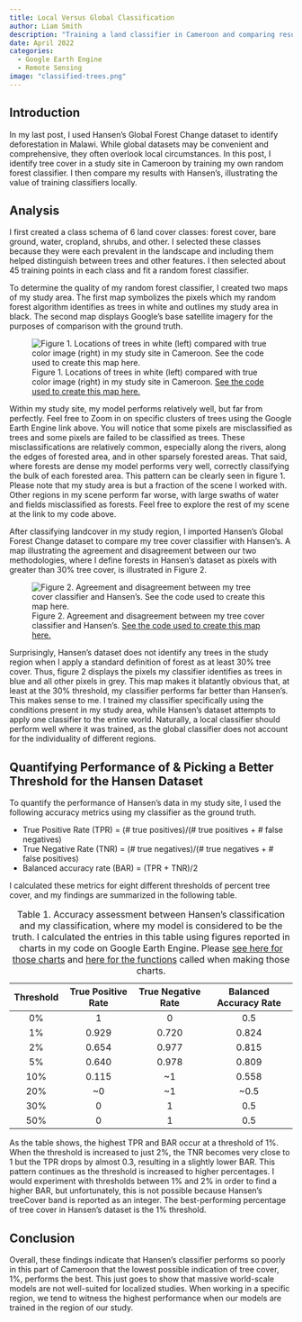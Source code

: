 ```yaml
---
title: Local Versus Global Classification
author: Liam Smith
description: "Training a land classifier in Cameroon and comparing results with a well-known global classifier."
date: April 2022
categories:
  - Google Earth Engine
  - Remote Sensing
image: "classified-trees.png"
---
```


## Introduction

In my last post, I used Hansen’s Global Forest Change dataset to identify deforestation in Malawi.
While global datasets may be convenient and comprehensive, they often overlook local circumstances.
In this post, I identify tree cover in a study site in Cameroon by training my own random forest classifier.
I then compare my results with Hansen’s, illustrating the value of training classifiers locally. 

## Analysis

I first created a class schema of 6 land cover classes: forest cover, bare ground, water, cropland, shrubs, and other.
I selected these classes because they were each prevalent in the landscape and including them helped distinguish between trees and other features.
I then selected about 45 training points in each class and fit a random forest classifier.

To determine the quality of my random forest classifier, I created two maps of my study area.
The first map symbolizes the pixels which my random forest algorithm identifies as trees in white and outlines my study area in black.
The second map displays Google’s base satellite imagery for the purposes of comparison with the ground truth.

![Figure 1. Locations of trees in white (left) compared with true color image (right) in my study site in Cameroon. [See the code used to create this map here.](https://code.earthengine.google.com/ecd505c551ad739d413500c586b11f7f)](classified-trees.png)

Within my study site, my model performs relatively well, but far from perfectly. Feel free to Zoom in on specific clusters of trees using the Google Earth Engine link above.
You will notice that some pixels are misclassified as trees and some pixels are failed to be classified as trees.
These misclassifications are relatively common, especially along the rivers, along the edges of forested area, and in other sparsely forested areas.
That said, where forests are dense my model performs very well, correctly classifying the bulk of each forested area.
This pattern can be clearly seen in figure 1.
Please note that my study area is but a fraction of the scene I worked with. Other regions in my scene perform far worse, with large swaths of water and fields misclassified as forests.
Feel free to explore the rest of my scene at the link to my code above.

After classifying landcover in my study region, I imported Hansen’s Global Forest Change dataset to compare my tree cover classifier with Hansen’s.
A map illustrating the agreement and disagreement between our two methodologies, where I define forests in Hansen’s dataset as pixels with greater than 30% tree cover, is illustrated in Figure 2.

![Figure 2. Agreement and disagreement between my tree cover classifier and Hansen’s. [See the code used to create this map here.](https://code.earthengine.google.com/fb0c8ae929be6e0bac8fee30d95b8275)](agreement-disagreement.png)

Surprisingly, Hansen’s dataset does not identify any trees in the study region when I apply a standard definition of forest as at least 30% tree cover.
Thus, figure 2 displays the pixels my classifier identifies as trees in blue and all other pixels in grey.
This map makes it blatantly obvious that, at least at the 30% threshold, my classifier performs far better than Hansen’s.
This makes sense to me.
I trained my classifier specifically using the conditions present in my study area, while Hansen’s dataset attempts to apply one classifier to the entire world.
Naturally, a local classifier should perform well where it was trained, as the global classifier does not account for the individuality of different regions.

## Quantifying Performance of & Picking a Better Threshold for the Hansen Dataset

To quantify the performance of Hansen’s data in my study site, I used the following accuracy metrics using my classifier as the ground truth.

- True Positive Rate (TPR) = (# true positives)/(# true positives + # false negatives)
- True Negative Rate (TNR) = (# true negatives)/(# true negatives + # false positives)
- Balanced accuracy rate (BAR) = (TPR + TNR)/2

I calculated these metrics for eight different thresholds of percent tree cover, and my findings are summarized in the following table.

| Threshold | True Positive Rate | True Negative Rate | Balanced Accuracy Rate |
| :-------: | :----------------: | :----------------: | :--------------------: |
| 0%        | 1                  | 0                  | 0.5                    |
| 1%        | 0.929              | 0.720              | 0.824                  |
| 2%        | 0.654              | 0.977              | 0.815                  |
| 5%        | 0.640              | 0.978              | 0.809                  |
| 10%       | 0.115              | ~1                 |	0.558                  |
| 20%       | ~0                 | ~1                 | ~0.5                   |
| 30%       | 0                  | 1                  | 0.5                    |
| 50%       | 0                  | 1                  | 0.5                    |

: Table 1. Accuracy assessment between Hansen’s classification and my classification, where my model is considered to be the truth. I calculated the entries in this table using figures reported in charts in my code on Google Earth Engine.
Please [see here for those charts](https://code.earthengine.google.com/f9ac6a26a32c1663ca0228e707e650cf) and [here for the functions](https://code.earthengine.google.com/404495382cf6689520ad3aec22f72e24) called when making those charts.

As the table shows, the highest TPR and BAR occur at a threshold of 1%.
When the threshold is increased to just 2%, the TNR becomes very close to 1 but the TPR drops by almost 0.3, resulting in a slightly lower BAR.
This pattern continues as the threshold is increased to higher percentages.
I would experiment with thresholds between 1% and 2% in order to find a higher BAR, but unfortunately, this is not possible because Hansen’s treeCover band is reported as an integer.
The best-performing percentage of tree cover in Hansen’s dataset is the 1% threshold.

## Conclusion

Overall, these findings indicate that Hansen’s classifier performs so poorly in this part of Cameroon that the lowest possible indication of tree cover, 1%, performs the best.
This just goes to show that massive world-scale models are not well-suited for localized studies. 
When working in a specific region, we tend to witness the highest performance when our models are trained in the region of our study.